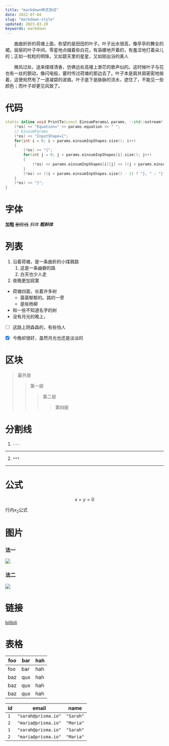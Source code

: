 ```yaml
---
title: "markdown样式测试"
date: 2022-07-04
slug: "markdown-style"
updated: 2023-03-28
keywords: markdown
---
```


　　曲曲折折的荷塘上面，弥望的是田田的叶子。叶子出水很高，像亭亭的舞女的裙。层层的叶子中间，零星地点缀着些白花，有袅娜地开着的，有羞涩地打着朵儿的；正如一粒粒的明珠，又如碧天里的星星，又如刚出浴的美人

　　微风过处，送来缕缕清香，仿佛远处高楼上渺茫的歌声似的。这时候叶子与花也有一丝的颤动，像闪电般，霎时传过荷塘的那边去了。叶子本是肩并肩密密地挨着，这便宛然有了一道凝碧的波痕。叶子底下是脉脉的流水，遮住了，不能见一些颜色；而叶子却更见风致了。

# 代码
```cpp
static inline void PrintTo(const EinsumParams& params, ::std::ostream* os) {
    (*os) << "Equation=" << params.equation << " ";
    // EinsumParams
    (*os) << "InputShape={";
    for(int i = 0; i < params.einsumInpShapes.size(); i++)
    {
        (*os) << "{";
        for(int j = 0; j < params.einsumInpShapes[i].size(); j++)
        {
            (*os) << params.einsumInpShapes[i][j] << ((j < params.einsumInpShapes[i].size() - 1) ?  ", " : "");
        }
        (*os) << ((i < params.einsumInpShapes.size() - 1) ? "}, " : "}");
    }
    (*os) << "}";
}
```

# 字体

**加粗**
~~删除线~~
*斜体*
***粗斜体***


# 列表

1. 沿着荷塘，是一条曲折的小煤屑路
    1. 这是一条幽僻的路
    2. 白天也少人走
2. 夜晚更加寂寞

- 荷塘四面，长着许多树
    - 蓊蓊郁郁的。路的一旁
    - 是些杨柳
- 和一些不知道名字的树
- 没有月光的晚上，

* [ ] 这路上阴森森的，有些怕人
* [x] 今晚却很好，虽然月光也还是淡淡的


# 区块

>最外层
>>第一层
>>>第二层
>>>>第四层



# 分割线

1. `---`
---

2. `***`
***




# 公式

$$
x=y=0
$$

行内$x_2$公式




# 图片

### 法一

![](./aa.png)

### 法二

![](https://pica.zhimg.com/80/v2-92c7a35b296b54f0d6a06d8ee728bc9c_1440w.webp)



# 链接

[bilibili](https://bilibili.com)



# 表格
| foo | bar | hah |
|-----|-----|-----|
| foo | bar | hah |
| baz | qux | hah |
| baz | qux | hah |
| baz | qux | hah |


| **id** | **email**           | **name**  |
| ------ | ------------------- | --------- |
| `1`    | `"sarah@prisma.io"` | `"Sarah"` |
| `2`    | `"maria@prisma.io"` | `"Maria"` |
| `1`    | `"sarah@prisma.io"` | `"Sarah"` |
| `2`    | `"maria@prisma.io"` | `"Maria"` |
